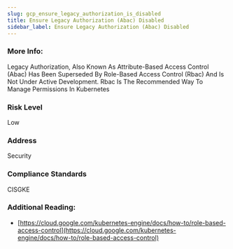 ```yaml
---
slug: gcp_ensure_legacy_authorization_is_disabled
title: Ensure Legacy Authorization (Abac) Disabled
sidebar_label: Ensure Legacy Authorization (Abac) Disabled
---
```


### More Info:

Legacy Authorization, Also Known As Attribute-Based Access Control (Abac) Has Been Superseded By Role-Based Access Control (Rbac) And Is Not Under Active Development. Rbac Is The Recommended Way To Manage Permissions In Kubernetes

### Risk Level

Low

### Address

Security

### Compliance Standards

CISGKE

### Additional Reading:

- [https://cloud.google.com/kubernetes-engine/docs/how-to/role-based-access-control](https://cloud.google.com/kubernetes-engine/docs/how-to/role-based-access-control) 

